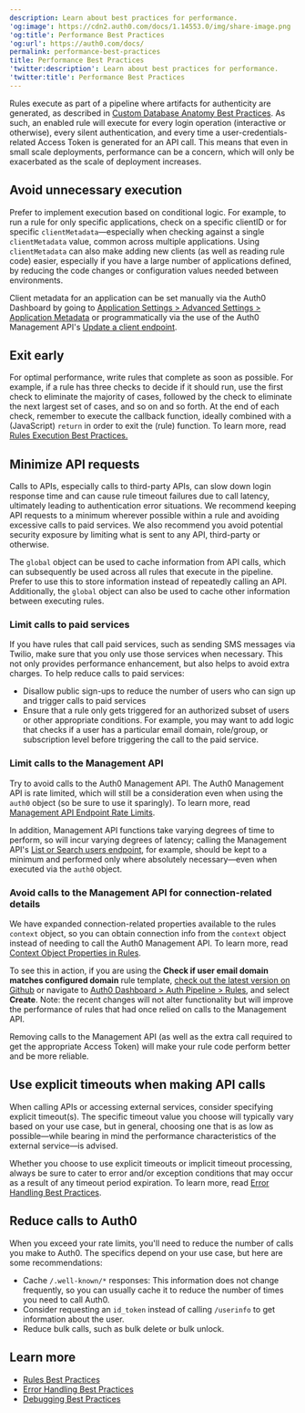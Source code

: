 ```yaml
---
description: Learn about best practices for performance.
'og:image': https://cdn2.auth0.com/docs/1.14553.0/img/share-image.png
'og:title': Performance Best Practices
'og:url': https://auth0.com/docs/
permalink: performance-best-practices
title: Performance Best Practices
'twitter:description': Learn about best practices for performance.
'twitter:title': Performance Best Practices
---
```

Rules execute as part of a pipeline where artifacts for authenticity are generated, as described in [Custom Database Anatomy Best Practices](/authenticate/database-connections/custom-db/custom-database-connections-scripts/anatomy). As such, an enabled rule will execute for every login operation (interactive or otherwise), every silent authentication, and every time a user-credentials-related <Tooltip tip="Access Token: Authorization credential, in the form of an opaque string or JWT, used to access an API." cta="View Glossary" href="/glossary?term=Access+Token">Access Token</Tooltip> is generated for an API call. This means that even in small scale deployments, performance can be a concern, which will only be exacerbated as the scale of deployment increases.

## Avoid unnecessary execution

Prefer to implement execution based on conditional logic. For example, to run a rule for only specific applications, check on a specific clientID or for specific `clientMetadata`—especially when checking against a single `clientMetadata` value, common across multiple applications. Using `clientMetadata` can also make adding new clients (as well as reading rule code) easier, especially if you have a large number of applications defined, by reducing the code changes or configuration values needed between environments.

Client metadata for an application can be set manually via the <Tooltip tip="Auth0 Dashboard: Auth0's main product to configure your services." cta="View Glossary" href="/glossary?term=Auth0+Dashboard">Auth0 Dashboard</Tooltip> by going to [Application Settings > Advanced Settings > Application Metadata](https://manage.auth0.com/#/applications/) or programmatically via the use of the Auth0 <Tooltip tip="Management API: A product to allow customers to perform administrative tasks." cta="View Glossary" href="/glossary?term=Management+API">Management API</Tooltip>'s [Update a client endpoint](https://auth0.com/docs/api/management/v2#!/Clients/patch_clients_by_id).

## Exit early

For optimal performance, write rules that complete as soon as possible. For example, if a rule has three checks to decide if it should run, use the first check to eliminate the majority of cases, followed by the check to eliminate the next largest set of cases, and so on and so forth. At the end of each check, remember to execute the callback function, ideally combined with a (JavaScript) `return` in order to exit the (rule) function. To learn more, read [Rules Execution Best Practices.](/rules-best-practices/rules-execution-best-practices)

## Minimize API requests

Calls to APIs, especially calls to third-party APIs, can slow down login response time and can cause rule timeout failures due to call latency, ultimately leading to authentication error situations. We recommend keeping API requests to a minimum wherever possible within a rule and avoiding excessive calls to paid services. We also recommend you avoid potential security exposure by limiting what is sent to any API, third-party or otherwise.

The `global` object can be used to cache information from API calls, which can subsequently be used across all rules that execute in the pipeline. Prefer to use this to store information instead of repeatedly calling an API. Additionally, the `global` object can also be used to cache other information between executing rules.

### Limit calls to paid services

If you have rules that call paid services, such as sending SMS messages via Twilio, make sure that you only use those services when necessary. This not only provides performance enhancement, but also helps to avoid extra charges. To help reduce calls to paid services:

* Disallow public sign-ups to reduce the number of users who can sign up and trigger calls to paid services
* Ensure that a rule only gets triggered for an authorized subset of users or other appropriate conditions. For example, you may want to add logic that checks if a user has a particular email domain, role/group, or subscription level before triggering the call to the paid service.

### Limit calls to the Management API

Try to avoid calls to the Auth0 Management API. The Auth0 Management API is rate limited, which will still be a consideration even when using the `auth0` object (so be sure to use it sparingly). To learn more, read [Management API Endpoint Rate Limits](/troubleshoot/customer-support/operational-policies/rate-limit-policy/management-api-endpoint-rate-limits).

In addition, Management API functions take varying degrees of time to perform, so will incur varying degrees of latency; calling the Management API's [List or Search users endpoint](https://auth0.com/docs/api/management/v2#!/Users/get_users), for example, should be kept to a minimum and performed only where absolutely necessary—even when executed via the `auth0` object.

### Avoid calls to the Management API for connection-related details

We have expanded connection-related properties available to the rules `context` object, so you can obtain connection info from the `context` object instead of needing to call the Auth0 Management API. To learn more, read [Context Object Properties in Rules](/customize/rules/context-object).

To see this in action, if you are using the **Check if user email domain matches configured domain** rule template, [check out the latest version on Github](https://github.com/auth0/rules/blob/master/src/rules/check-domains-against-connection-aliases.js) or navigate to [Auth0 Dashboard > Auth Pipeline > Rules](https://manage.auth0.com/#/rules/new), and select **Create**. Note: the recent changes will not alter functionality but will improve the performance of rules that had once relied on calls to the Management API.

Removing calls to the Management API (as well as the extra call required to get the appropriate Access Token) will make your rule code perform better and be more reliable.

## Use explicit timeouts when making API calls

When calling APIs or accessing external services, consider specifying explicit timeout(s). The specific timeout value you choose will typically vary based on your use case, but in general, choosing one that is as low as possible—while bearing in mind the performance characteristics of the external service—is advised.

Whether you choose to use explicit timeouts or implicit timeout processing, always be sure to cater to error and/or exception conditions that may occur as a result of any timeout period expiration. To learn more, read [Error Handling Best Practices](/troubleshoot/error-handling-best-practices).

## Reduce calls to Auth0

When you exceed your rate limits, you'll need to reduce the number of calls you make to Auth0. The specifics depend on your use case, but here are some recommendations:

* Cache `/.well-known/*` responses: This information does not change frequently, so you can usually cache it to reduce the number of times you need to call Auth0.
* Consider requesting an `id_token` instead of calling `/userinfo` to get information about the user.
* Reduce bulk calls, such as bulk delete or bulk unlock.

## Learn more

* [Rules Best Practices](/rules-best-practices)
* [Error Handling Best Practices](/troubleshoot/error-handling-best-practices)
* [Debugging Best Practices](/troubleshoot/debugging-best-practices)